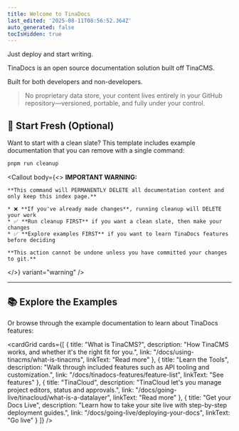 ```yaml
---
title: Welcome to TinaDocs
last_edited: '2025-08-11T08:56:52.364Z'
auto_generated: false
tocIsHidden: true
---
```


Just deploy and start writing.

TinaDocs is an open source documentation solution built off TinaCMS.

Built for both developers and non-developers.

> No proprietary data store, your content lives entirely in your GitHub repository—versioned, portable, and fully under your control.

## 🧹 Start Fresh (Optional)

Want to start with a clean slate? This template includes example documentation that you can remove with a single command:

```bash
pnpm run cleanup
```

<Callout
  body={<>
    **IMPORTANT WARNING:**
    
    **This command will PERMANENTLY DELETE all documentation content and only keep this index page.**
    
    * ❌ **If you've already made changes**, running cleanup will DELETE your work
    * ✅ **Run cleanup FIRST** if you want a clean slate, then make your changes
    * ✅ **Explore examples FIRST** if you want to learn TinaDocs features before deciding
    
    **This action cannot be undone unless you have committed your changes to git.**
  </>}
  variant="warning"
/>

***

## 📚 Explore the Examples

Or browse through the example documentation to learn about TinaDocs features:

<cardGrid
  cards={[
    {
      title: "What is TinaCMS?",
      description: "How TinaCMS works, and whether it's the right fit for you.",
      link: "/docs/using-tinacms/what-is-tinacms",
      linkText: "Read more"
    },
    {
      title: "Learn the Tools",
      description:
        "Walk through included features such as API tooling and customization.",
      link: "/docs/tinadocs-features/feature-list",
      linkText: "See features"
    },
    {
      title: "TinaCloud",
      description:
        "TinaCloud let's you manage project editors, status and approvals.",
      link: "/docs/going-live/tinacloud/what-is-a-datalayer",
      linkText: "Read more"
    },
    {
      title: "Get your Docs Live",
      description:
        "Learn how to take your site live with step-by-step deployment guides.",
      link: "/docs/going-live/deploying-your-docs",
      linkText: "Go live"
    }
  ]}
/>
